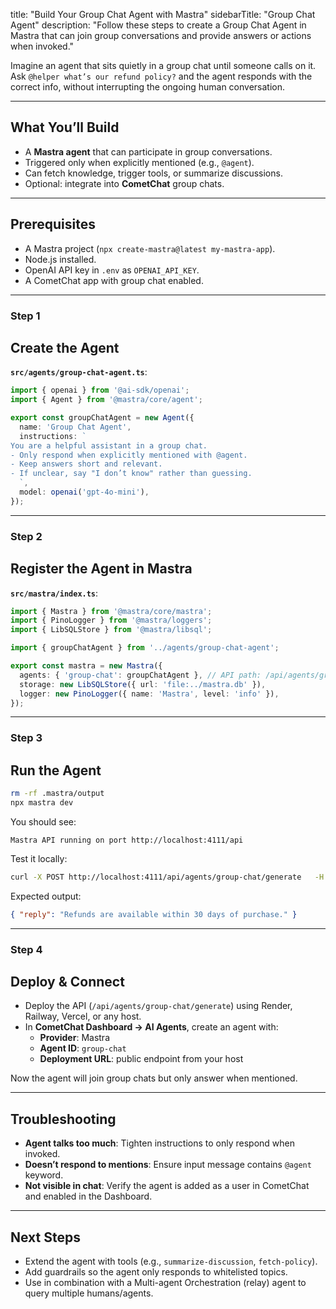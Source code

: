 title: "Build Your Group Chat Agent with Mastra"
sidebarTitle: "Group Chat Agent"
description: "Follow these steps to create a Group Chat Agent in Mastra that can join group conversations and provide answers or actions when invoked."

Imagine an agent that sits quietly in a group chat until someone calls on it. Ask `@helper what’s our refund policy?` and the agent responds with the correct info, without interrupting the ongoing human conversation.

***

## What You’ll Build

* A **Mastra agent** that can participate in group conversations.  
* Triggered only when explicitly mentioned (e.g., `@agent`).  
* Can fetch knowledge, trigger tools, or summarize discussions.  
* Optional: integrate into **CometChat** group chats.  

***

## Prerequisites

* A Mastra project (`npx create-mastra@latest my-mastra-app`).  
* Node.js installed.  
* OpenAI API key in `.env` as `OPENAI_API_KEY`.  
* A CometChat app with group chat enabled.  

***

<h3 className="text-2xl font-semibold mb-6 mt-8">
  <span className="inline-flex items-center px-4 py-1.5 rounded-full bg-emerald-100 text-emerald-700 dark:bg-emerald-900/30 dark:text-emerald-300 uppercase tracking-wide text-sm">Step 1</span>
</h3>

## Create the Agent

**`src/agents/group-chat-agent.ts`**:

```ts
import { openai } from '@ai-sdk/openai';
import { Agent } from '@mastra/core/agent';

export const groupChatAgent = new Agent({
  name: 'Group Chat Agent',
  instructions: `
You are a helpful assistant in a group chat. 
- Only respond when explicitly mentioned with @agent.
- Keep answers short and relevant.
- If unclear, say "I don’t know" rather than guessing.
  `,
  model: openai('gpt-4o-mini'),
});
```

***

<h3 className="text-2xl font-semibold mb-6 mt-8">
  <span className="inline-flex items-center px-4 py-1.5 rounded-full bg-emerald-100 text-emerald-700 dark:bg-emerald-900/30 dark:text-emerald-300 uppercase tracking-wide text-sm">Step 2</span>
</h3>

## Register the Agent in Mastra

**`src/mastra/index.ts`**:

```ts
import { Mastra } from '@mastra/core/mastra';
import { PinoLogger } from '@mastra/loggers';
import { LibSQLStore } from '@mastra/libsql';

import { groupChatAgent } from '../agents/group-chat-agent';

export const mastra = new Mastra({
  agents: { 'group-chat': groupChatAgent }, // API path: /api/agents/group-chat/*
  storage: new LibSQLStore({ url: 'file:../mastra.db' }),
  logger: new PinoLogger({ name: 'Mastra', level: 'info' }),
});
```

***

<h3 className="text-2xl font-semibold mb-6 mt-8">
  <span className="inline-flex items-center px-4 py-1.5 rounded-full bg-emerald-100 text-emerald-700 dark:bg-emerald-900/30 dark:text-emerald-300 uppercase tracking-wide text-sm">Step 3</span>
</h3>

## Run the Agent

```bash
rm -rf .mastra/output
npx mastra dev
```

You should see:

```
Mastra API running on port http://localhost:4111/api
```

Test it locally:

```bash
curl -X POST http://localhost:4111/api/agents/group-chat/generate   -H "Content-Type: application/json"   -d '{"messages":[{"role":"user","content":"@agent what is our refund policy?"}]}'
```

Expected output:

```json
{ "reply": "Refunds are available within 30 days of purchase." }
```

***

<h3 className="text-2xl font-semibold mb-6 mt-8">
  <span className="inline-flex items-center px-4 py-1.5 rounded-full bg-emerald-100 text-emerald-700 dark:bg-emerald-900/30 dark:text-emerald-300 uppercase tracking-wide text-sm">Step 4</span>
</h3>

## Deploy & Connect

* Deploy the API (`/api/agents/group-chat/generate`) using Render, Railway, Vercel, or any host.  
* In **CometChat Dashboard → AI Agents**, create an agent with:  
  * **Provider**: Mastra  
  * **Agent ID**: `group-chat`  
  * **Deployment URL**: public endpoint from your host  

Now the agent will join group chats but only answer when mentioned.  

***

## Troubleshooting

* **Agent talks too much**: Tighten instructions to only respond when invoked.  
* **Doesn’t respond to mentions**: Ensure input message contains `@agent` keyword.  
* **Not visible in chat**: Verify the agent is added as a user in CometChat and enabled in the Dashboard.  

***

## Next Steps

* Extend the agent with tools (e.g., `summarize-discussion`, `fetch-policy`).  
* Add guardrails so the agent only responds to whitelisted topics.  
* Use in combination with a Multi-agent Orchestration (relay) agent to query multiple humans/agents.  
